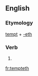 ==English==

===Etymology===
[[tempt]] + [[-eth]]

===Verb===
{{head|en|verb form}}

# {{en-archaic third-person singular of|tempt}}

[[fr:tempteth]]
